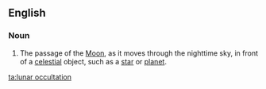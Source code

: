 ==English==

===Noun===
{{wikipedia|occultation#Occultations by the Moon|Lunar occultation}}
{{en-noun}}

# {{lb|en|astronomy}} The passage of the [[Moon]], as it moves through the nighttime sky, in front of a [[celestial]] object, such as a [[star]] or [[planet]].

[[ta:lunar occultation]]
